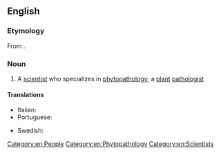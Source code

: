 ==English==

===Etymology===
From {{affix|en|phyto-|pathologist}}.

===Noun===
{{en-noun}}

# A [[scientist]] who specializes in [[phytopathology]]; a [[plant]] [[pathologist]]

====Translations====
{{trans-top|scientist}}
* Italian: {{t|it|fitopatologo|m}}
* Portuguese: {{t|pt|fitopatologista|m|f}}
{{trans-mid}}
* Swedish: {{t|sv|växtpatolog|c}}
{{trans-bottom}}

[[Category:en:People]]
[[Category:en:Phytopathology]]
[[Category:en:Scientists]]